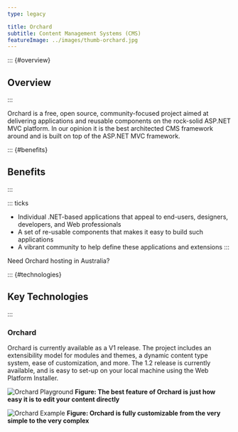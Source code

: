 ```yaml
---
type: legacy

title: Orchard
subtitle: Content Management Systems (CMS)
featureImage: ../images/thumb-orchard.jpg
---
```

::: {#overview}
## Overview
:::

Orchard is a free, open source, community-focused project aimed at delivering applications and reusable components on the rock-solid ASP.NET MVC platform. In our opinion it is the best architected CMS framework around and is built on top of the ASP.NET MVC framework.

::: {#benefits}
## Benefits
:::

::: ticks
- Individual .NET-based applications that appeal to end-users, designers, developers, and Web professionals
- A set of re-usable components that makes it easy to build such applications
- A vibrant community to help define these applications and extensions
:::

Need Orchard hosting in Australia?

::: {#technologies}
## Key Technologies
:::

### Orchard
Orchard is currently available as a V1 release. The project includes an extensibility model for modules and themes, a dynamic content type system, ease of customization, and more. The 1.2 release is currently available, and is easy to set-up on your local machine using the Web Platform Installer.

![Orchard Playground](../images/orchard-best-feature.jpg)
**Figure: The best feature of Orchard is just how easy it is to edit your content directly**

![Orchard Example](../images/orchard-fully-customizable.jpg)
**Figure: Orchard is fully customizable from the very simple to the very complex**